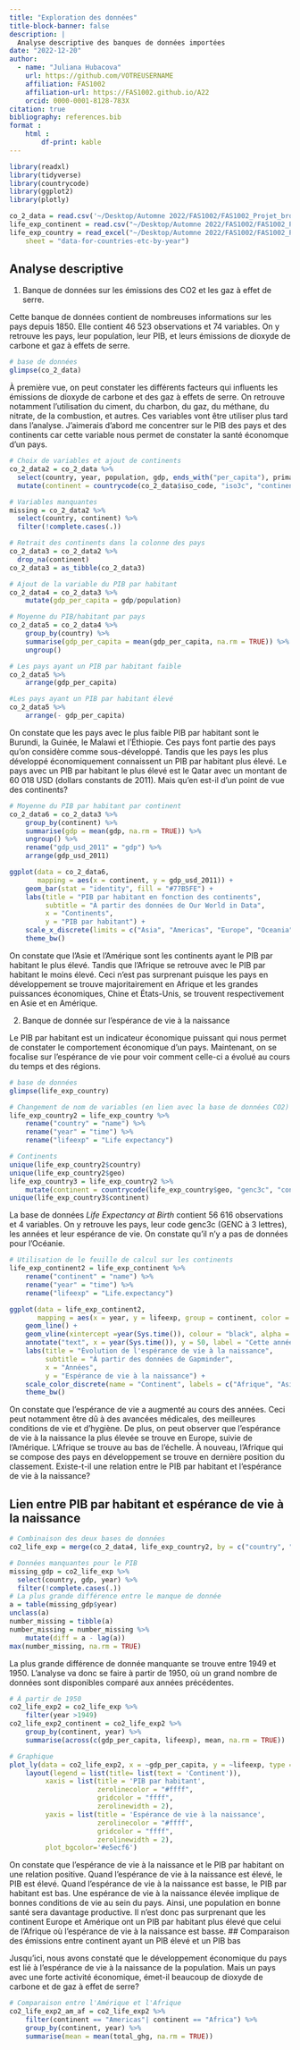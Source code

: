 ```yaml
---
title: "Exploration des données"
title-block-banner: false
description: | 
  Analyse descriptive des banques de données importées
date: "2022-12-20"
author:
  - name: "Juliana Hubacova"
    url: https://github.com/VOTREUSERNAME
    affiliation: FAS1002
    affiliation-url: https://FAS1002.github.io/A22
    orcid: 0000-0001-8128-783X
citation: true
bibliography: references.bib
format :
    html : 
        df-print: kable
---
```


```r
library(readxl)
library(tidyverse)
library(countrycode)
library(ggplot2)
library(plotly)
```

```r
co_2_data = read.csv('~/Desktop/Automne 2022/FAS1002/FAS1002_Projet_brouillon/owid-co2-data.csv')
life_exp_continent = read.csv("~/Desktop/Automne 2022/FAS1002/FAS1002_Projet_brouillon/bycontinents.csv")
life_exp_country = read_excel("~/Desktop/Automne 2022/FAS1002/FAS1002_Projet_brouillon/Copie de _GM-Life Expectancy- Dataset - v12.xlsx", 
    sheet = "data-for-countries-etc-by-year")

```

## Analyse descriptive

1.  Banque de données sur les émissions des CO2 et les gaz à effet de serre.

Cette banque de données contient de nombreuses informations sur les pays depuis 1850. Elle contient 46 523 observations et 74 variables. On y retrouve les pays, leur population, leur PIB, et leurs émissions de dioxyde de carbone et gaz à effets de serre.

```r
# base de données
glimpse(co_2_data)
```

À première vue, on peut constater les différents facteurs qui influents les émissions de dioxyde de carbone et des gaz à effets de serre. On retrouve notamment l'utilisation du ciment, du charbon, du gaz, du méthane, du nitrate, de la combustion, et autres. Ces variables vont être utiliser plus tard dans l'analyse. J'aimerais d'abord me concentrer sur le PIB des pays et des continents car cette variable nous permet de constater la santé économque d'un pays.

```r
# Choix de variables et ajout de continents
co_2_data2 = co_2_data %>% 
  select(country, year, population, gdp, ends_with("per_capita"), primary_energy_consumption, total_ghg) %>% 
  mutate(continent = countrycode(co_2_data$iso_code, "iso3c", "continent"))

# Variables manquantes 
missing = co_2_data2 %>% 
  select(country, continent) %>% 
  filter(!complete.cases(.))

# Retrait des continents dans la colonne des pays 
co_2_data3 = co_2_data2 %>% 
  drop_na(continent)
co_2_data3 = as_tibble(co_2_data3)

# Ajout de la variable du PIB par habitant
co_2_data4 = co_2_data3 %>% 
    mutate(gdp_per_capita = gdp/population)

# Moyenne du PIB/habitant par pays
co_2_data5 = co_2_data4 %>% 
    group_by(country) %>% 
    summarise(gdp_per_capita = mean(gdp_per_capita, na.rm = TRUE)) %>% 
    ungroup()

# Les pays ayant un PIB par habitant faible
co_2_data5 %>% 
    arrange(gdp_per_capita)

#Les pays ayant un PIB par habitant élevé
co_2_data5 %>% 
    arrange(- gdp_per_capita)
```

On constate que les pays avec le plus faible PIB par habitant sont le Burundi, la Guinée, le Malawi et l'Éthiopie. Ces pays font partie des pays qu'on considère comme sous-développé. Tandis que les pays les plus développé économiquement connaissent un PIB par habitant plus élevé. Le pays avec un PIB par habitant le plus élevé est le Qatar avec un montant de 60 018 USD (dollars constants de 2011). Mais qu'en est-il d'un point de vue des continents?

```r
# Moyenne du PIB par habitant par continent
co_2_data6 = co_2_data3 %>% 
    group_by(continent) %>% 
    summarise(gdp = mean(gdp, na.rm = TRUE)) %>% 
    ungroup() %>% 
    rename("gdp_usd_2011" = "gdp") %>% 
    arrange(gdp_usd_2011)

ggplot(data = co_2_data6, 
       mapping = aes(x = continent, y = gdp_usd_2011)) +
    geom_bar(stat = "identity", fill = "#77B5FE") + 
    labs(title = "PIB par habitant en fonction des continents", 
         subtitle = "À partir des données de Our World in Data", 
         x = "Continents", 
         y = "PIB par habitant") +
    scale_x_discrete(limits = c("Asia", "Americas", "Europe", "Oceania", "Africa")) +
    theme_bw()
```

On constate que l'Asie et l'Amérique sont les continents ayant le PIB par habitant le plus élevé. Tandis que l'Afrique se retrouve avec le PIB par habitant le moins élevé. Ceci n'est pas surprenant puisque les pays en développement se trouve majoritairement en Afrique et les grandes puissances économiques, Chine et États-Unis, se trouvent respectivement en Asie et en Amérique.

2.  Banque de donnée sur l'espérance de vie à la naissance

Le PIB par habitant est un indicateur économique puissant qui nous permet de constater le comportement économique d'un pays. Maintenant, on se focalise sur l'espérance de vie pour voir comment celle-ci a évolué au cours du temps et des régions.

```r
# base de données 
glimpse(life_exp_country)

# Changement de nom de variables (en lien avec la base de données CO2)
life_exp_country2 = life_exp_country %>% 
    rename("country" = "name") %>% 
    rename("year" = "time") %>% 
    rename("lifeexp" = "Life expectancy")

# Continents
unique(life_exp_country2$country)
unique(life_exp_country2$geo)
life_exp_country3 = life_exp_country2 %>% 
    mutate(continent = countrycode(life_exp_country$geo, "genc3c", "continent"))
unique(life_exp_country3$continent)
```

La base de données *Life Expectancy at Birth* contient 56 616 observations et 4 variables. On y retrouve les pays, leur code genc3c (GENC à 3 lettres), les années et leur espérance de vie. On constate qu'il n'y a pas de données pour l'Océanie.

```r
# Utilisation de le feuille de calcul sur les continents
life_exp_continent2 = life_exp_continent %>% 
    rename("continent" = "name") %>% 
    rename("year" = "time") %>% 
    rename("lifeexp" = "Life.expectancy")

ggplot(data = life_exp_continent2, 
       mapping = aes(x = year, y = lifeexp, group = continent, color = continent)) +
    geom_line() +
    geom_vline(xintercept =year(Sys.time()), colour = "black", alpha = .6, linetype = "dashed") +
    annotate("text", x = year(Sys.time()), y = 50, label = "Cette année", size = 3, color = "black", alpha = .6) +
    labs(title = "Évolution de l'espérance de vie à la naissance", 
         subtitle = "À partir des données de Gapminder",
         x = "Années", 
         y = "Espérance de vie à la naissance") +
    scale_color_discrete(name = "Continent", labels = c("Afrique", "Asie", "Europe", "Amérique")) +
    theme_bw()
```

On constate que l'espérance de vie a augmenté au cours des années. Ceci peut notamment être dû à des avancées médicales, des meilleures conditions de vie et d'hygiène. De plus, on peut observer que l'espérance de vie à la naissance la plus élevée se trouve en Europe, suivie de l'Amérique. L'Afrique se trouve au bas de l'échelle. À nouveau, l'Afrique qui se compose des pays en développement se trouve en dernière position du classement. Existe-t-il une relation entre le PIB par habitant et l'espérance de vie à la naissance?

## Lien entre PIB par habitant et espérance de vie à la naissance

```r
# Combinaison des deux bases de données
co2_life_exp = merge(co_2_data4, life_exp_country2, by = c("country", "year"))

# Données manquantes pour le PIB
missing_gdp = co2_life_exp %>% 
  select(country, gdp, year) %>% 
  filter(!complete.cases(.))
# La plus grande différence entre le manque de donnée
a = table(missing_gdp$year)
unclass(a)
number_missing = tibble(a)
number_missing = number_missing %>% 
    mutate(diff = a - lag(a))
max(number_missing, na.rm = TRUE)
```

La plus grande différence de donnée manquante se trouve entre 1949 et 1950. L'analyse va donc se faire à partir de 1950, où un grand nombre de données sont disponibles comparé aux années précédentes.

```r
# À partir de 1950
co2_life_exp2 = co2_life_exp %>% 
    filter(year >1949)
co2_life_exp2_continent = co2_life_exp2 %>% 
    group_by(continent, year) %>% 
    summarise(across(c(gdp_per_capita, lifeexp), mean, na.rm = TRUE))

# Graphique
plot_ly(data = co2_life_exp2, x = ~gdp_per_capita, y = ~lifeexp, type = 'scatter', color = ~continent, frame = ~year, size = ~population, text = ~country, mode = 'markers',width = "100%", height = 500) %>% 
    layout(legend = list(title= list(text = 'Continent')),
         xaxis = list(title = 'PIB par habitant',
                      zerolinecolor = "#ffff",
                      gridcolor = "ffff",
                      zerolinewidth = 2),
         yaxis = list(title = 'Espérance de vie à la naissance',
                      zerolinecolor = "#ffff",
                      gridcolor = "ffff",
                      zerolinewidth = 2),
         plot_bgcolor='#e5ecf6')
```

On constate que l'espérance de vie à la naissance et le PIB par habitant on une relation positive. Quand l'espérance de vie à la naissance est élevé, le PIB est élevé. Quand l'espérance de vie à la naissance est basse, le PIB par habitant est bas. Une espérance de vie à la naissance élevée implique de bonnes conditions de vie au sein du pays. Ainsi, une population en bonne santé sera davantage productive. Il n'est donc pas surprenant que les continent Europe et Amérique ont un PIB par habitant plus élevé que celui de l'Afrique où l'espérance de vie à la naissance est basse. 
## Comparaison des émissions entre continent ayant un PIB élevé et un PIB bas

Jusqu'ici, nous avons constaté que le développement économique du pays est lié à l'espérance de vie à la naissance de la population. Mais un pays avec une forte activité économique, émet-il beaucoup de dioxyde de carbone et de gaz à effet de serre?

```r
# Comparaison entre l'Amérique et l'Afrique
co2_life_exp2_am_af = co2_life_exp2 %>% 
    filter(continent == "Americas"| continent == "Africa") %>% 
    group_by(continent, year) %>% 
    summarise(mean = mean(total_ghg, na.rm = TRUE))



```



